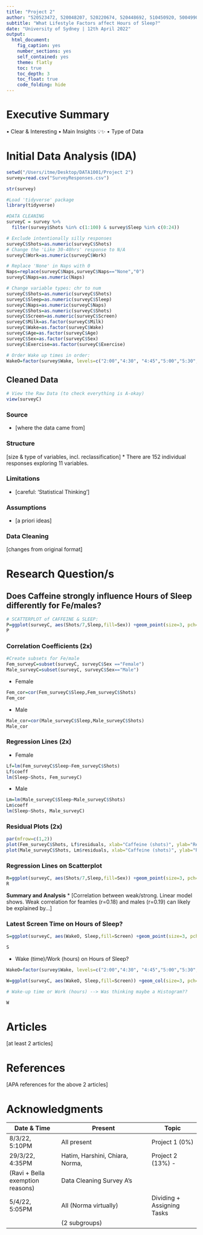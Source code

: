 ```yaml
---
title: "Project 2"
author: "520523472, 520048207, 520220674, 520448692, 510450920, 500499069"
subtitle: "What Lifestyle Factors affect Hours of Sleep?"
date: "University of Sydney | 12th April 2022"
output:
  html_document:
    fig_caption: yes
    number_sections: yes
    self_contained: yes
    theme: flatly
    toc: true
    toc_depth: 3
    toc_float: true
    code_folding: hide
---
```


# Executive Summary
•	Clear & Interesting
•	Main Insights 💡✨
•	Type of Data

# Initial Data Analysis (IDA)
```r
setwd("/Users/itme/Desktop/DATA1001/Project 2")
survey=read.csv("SurveyResponses.csv")

str(survey)
```

```r
#Load 'tidyverse' package
library(tidyverse)

#DATA CLEANING
surveyC = survey %>%
  filter(survey$Shots %in% c(1:100) & survey$Sleep %in% c(0:24))

# Exclude intentionally silly responses
surveyC$Shots=as.numeric(surveyC$Shots)
# Change the 'Like 30-40hrs' response to N/A
surveyC$Work=as.numeric(surveyC$Work)

# Replace 'None' in Naps with 0
Naps=replace(surveyC$Naps,surveyC$Naps=="None","0")
surveyC$Naps=as.numeric(Naps)

# Change variable types: chr to num
surveyC$Shots=as.numeric(surveyC$Shots)
surveyC$Sleep=as.numeric(surveyC$Sleep)
surveyC$Naps=as.numeric(surveyC$Naps)
surveyC$Shots=as.numeric(surveyC$Shots)
surveyC$Screen=as.numeric(surveyC$Screen)
surveyC$Milk=as.factor(surveyC$Milk)
surveyC$Wake=as.factor(surveyC$Wake)
surveyC$Age=as.factor(surveyC$Age)
surveyC$Sex=as.factor(surveyC$Sex)
surveyC$Exercise=as.factor(surveyC$Exercise)

# Order Wake up times in order:
WakeO=factor(survey$Wake, levels=c("2:00","4:30", "4:45","5:00","5:30","6:00","6:30","6:45","7:00","7:10","7:15","7:20","7:35","8:00","8:30","9:00","9:30","10:00","10:30","11:00","11:30","12:00"))
```

## Cleaned Data
```r
# View the Raw Data (to check everything is A-okay)
view(surveyC)
```


### Source
* [where the data came from]

### Structure
[size & type of variables, incl. reclassification]
* There are 152 individual responses exploring 11 variables.

### Limitations
* [careful: ‘Statistical Thinking’]

### Assumptions
* [a priori ideas]

### Data Cleaning
[changes from original format]




# Research Question/s
## Does Caffeine strongly influence Hours of Sleep differently for Fe/males? 
```r
# SCATTERPLOT of CAFFEINE & SLEEP: 
P=ggplot(surveyC, aes(Shots/7,Sleep,fill=Sex)) +geom_point(size=3, pch=21) +labs(x="Caffeine (shots)", y="Sleep (hours)", title="Relationship between Caffeine and Hours of Sleep") +scale_fill_manual(values=c("magenta","cornflowerblue"))
P
```

### Correlation Coefficients (2x)

```r
#Create subsets for Fe/male
Fem_surveyC=subset(surveyC, surveyC$Sex =="Female")
Male_surveyC=subset(surveyC, surveyC$Sex=="Male")
```

* Female
```r
Fem_cor=cor(Fem_surveyC$Sleep,Fem_surveyC$Shots)
Fem_cor
```
* Male
```r
Male_cor=cor(Male_surveyC$Sleep,Male_surveyC$Shots)
Male_cor
```

### Regression Lines (2x)
* Female
```r
Lf=lm(Fem_surveyC$Sleep~Fem_surveyC$Shots)
Lf$coeff
lm(Sleep~Shots, Fem_surveyC)
```
* Male
```r
Lm=lm(Male_surveyC$Sleep~Male_surveyC$Shots)
Lm$coeff
lm(Sleep~Shots, Male_surveyC)
```
### Residual Plots (2x)
```r
par(mfrow=c(1,2))
plot(Fem_surveyC$Shots, Lf$residuals, xlab="Caffeine (shots)", ylab="Residuals") + abline (h=0,col="magenta")
plot(Male_surveyC$Shots, Lm$residuals, xlab="Caffeine (shots)", ylab="Residuals") + abline (h=0,col="cornflowerblue")
```


### Regression Lines on Scatterplot
```r
R=ggplot(surveyC, aes(Shots/7,Sleep,fill=Sex)) +geom_point(size=3, pch=21) +labs(x="Caffeine (shots)", y="Sleep (hours)", title="Relationship between Caffeine and Hours of Sleep") +scale_fill_manual(values=c("magenta","cornflowerblue")) +geom_smooth(method="lm", se=TRUE, size=1)
R
```

**Summary and Analysis**
* [Correlation between weak/strong. Linear model shows. Weak correlation for feamles (r=0.18) and males (r=0.19) can likely be explained by...]


### Latest Screen Time on Hours of Sleep?
```r
S=ggplot(surveyC, aes(WakeO, Sleep,fill=Screen) +geom_point(size=3, pch=21,aes(col=Screen)) +labs(x="Wakeup Time", y="Sleep (hours)", title="Latest Screen Time on Hours of Sleep") +geom_smooth(method="lm", se=TRUE)

S

```


* Wake (time)/Work (hours) on Hours of Sleep?
```r
WakeO=factor(survey$Wake, levels=c("2:00","4:30", "4:45","5:00","5:30","6:00","6:30","6:45","7:00","7:10","7:15","7:20","7:35","8:00","8:30","9:00","9:30","10:00","10:30","11:00","11:30","12:00"))

W=ggplot(surveyC, aes(WakeO, Sleep,fill=Screen)) +geom_col(size=3, pch=1,aes(col=Screen)) +labs(x="Wake up Time", y="Sleep (hours)", title="Relationship between Wake Up Time on Hours of Sleep") +theme(axis.text.x=element_text(angle=90, vjust=0.5, hjust=1))

# Wake-up time or Work (hours) --> Was thinking maybe a Histogram??

W
```



# Articles
[at least 2 articles]

# References
[APA references for the above 2 articles]

# Acknowledgments
**Date & Time**    |    **Present**                    |   **Topic**
-------------------|---------------------------------|------------------
  8/3/22, 5:10PM   |   All present                   | Project 1 (0%)
  29/3/22, 4:35PM  | Hatim, Harshini, Chiara, Norma, | Project 2 (13%) -
                   | (Ravi + Bella exemption reasons)| Data Cleaning Survey A’s
  5/4/22, 5:05PM   |   All (Norma virtually)         | Dividing + Assigning Tasks 
                   |                                 | (2 subgroups)


